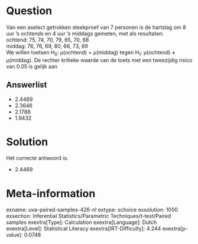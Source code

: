 Question
========

Van een aselect getrokken steekproef van 7 personen is de hartslag om 8
uur 's ochtends en 4 uur 's middags gemeten, met als resultaten:\
ochtend: 75, 74, 70, 79, 65, 70, 68\
middag: 76, 76, 69, 80, 66, 73, 69\
We willen toetsen H~0~: μ(ochtend) = μ(middag) tegen H~1~: μ(ochtend) ≠
μ(middag). De rechter kritieke waarde van de toets met een tweezijdig
risico van 0.05 is gelijk aan

Answerlist
----------

* 2.4469
* 2.3646
* 2.1788
* 1.9432

Solution
========

Het correcte antwoord is: 

* 2.4469

Meta-information
================
exname: uva-paired-samples-426-nl
extype: schoice
exsolution: 1000
exsection: Inferential Statistics/Parametric Techniques/t-test/Paired samples
exextra[Type]: Calculation
exextra[Language]: Dutch
exextra[Level]: Statistical Literacy
exextra[IRT-Difficulty]: 4.244
exextra[p-value]: 0.0748
